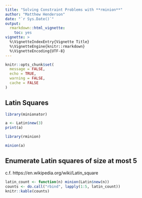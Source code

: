 ```yaml
---
title: "Solving Constraint Problems with **rminion**"
author: "Matthew Henderson"
date: "`r Sys.Date()`"
output:
  rmarkdown::html_vignette:
    toc: yes
vignette: >
  %\VignetteIndexEntry{Vignette Title}
  %\VignetteEngine{knitr::rmarkdown}
  %\VignetteEncoding{UTF-8}
---
```


```r

knitr::opts_chunk$set(
  message = FALSE,
  echo = TRUE,
  warning = FALSE,
  cache = FALSE
)
```

## Latin Squares

```r
library(minionator)

a <- Latin$new(3)
print(a)
```

```r
library(rminion)

minion(a)
```

## Enumerate Latin squares of size at most 5

c.f. https://en.wikipedia.org/wiki/Latin_square

```r
latin_count <- function(n) minion(Latin$new(n))
counts <- do.call("rbind", lapply(1:5, latin_count))
knitr::kable(counts)
```


